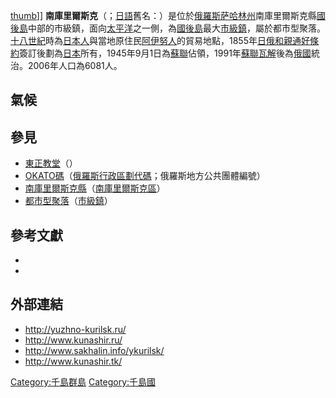 {{Infobox settlement
| name = {{PAGENAME}}
| native_name = {{lang|ru|Южно-Курильск}}
| other_name = {{lang|ja|古釜布}}
| image_skyline = File:Yuzhno-Kurilsk central square.jpg
| imagesize = 250px
| image_caption = 
| image_flag = Flag of Yuzhno-Kurilsky rayon (Sakhalin oblast).png
| image_seal = Yuzhno-kurilsk.gif
| pushpin_map = Russia Far Eastern Federal District
| pushpin_label_position = right
| pushpin_map_caption = {{PAGENAME}}在[[俄羅斯|俄羅斯]]遠東的位置
| settlement_type = [[市級鎮|市級鎮]]
| subdivision_type = 國家
| subdivision_name = {{RUS}}
| subdivision_type1 = [[俄羅斯聯邦主體|州]]
| subdivision_name1 = [[薩哈林州|薩哈林州]]
| subdivision_type2 = 區
| subdivision_name2 = [[南庫里爾斯克區|南庫里爾斯克區]]
| leader_title = 鎮長
| leader_name = 瓦西利·德米特里維奇·索羅科（Василий Дмитриевич Соломко）
| established_title = 建立
| established_date = 1646年
| established_title2 = 市鎮地位
| established_date2 = 1946年
| elevation_m =
| area_total_km2 = 1856.09
| population_as_of = 2019年
| population_total = 7863
| population_density_km2 = auto
| timezone =[[馬加丹時間|馬加丹時間]]
| utc_offset = +11
|latd=44 |latm=1 |lats=50 |latNS= N
|longd=145 |longm=51 |longs=20 |longEW= E
| population_demonym = южно-курильчане, 
южно-курильчанин, 
южно-курильчанка
| postal_code = 694500
| area_code = +7 42455
| registration_plate = 65
| blank_name = [[俄羅斯行政區劃代碼|行政區劃代碼]]
| blank_info = [http://classif.spb.ru/classificators/view/okt.php?st=A&kr=1&kod=64256551 64 256 551]
| blank2_name = [[俄羅斯市政土地區劃代碼|市政土地區劃代碼]]
| blank3_name = 
| blank3_info = 
| blank5_name = 紀念日
| blank5_info = 6月5日
| website = {{url|www.yuzhnokurilsk.ru}}
}}
[[file:Kunashir_hram.jpg|thumb]]]]
'''南庫里爾斯克'''（{{lang-ru|Южно-Кури́льск|Yuzhno-Kuril'sk}}；[[日語|日語]]舊名：{{jp|j=古釜布|hg=ふるかまっぷ|rm=Furukamappu}}）是位於[[俄羅斯|俄羅斯]][[萨哈林州|萨哈林州]]南庫里爾斯克縣[[國後島|國後島]]中部的市級鎮，面向[[太平洋|太平洋]]之一側，為[[國後島|國後島]]最大[[市級鎮|市級鎮]]，屬於都市型聚落。[[十八世紀|十八世紀]]時為[[日本人|日本人]]與當地原住民[[阿伊努人|阿伊努人]]的貿易地點，1855年[[日俄和親通好條約|日俄和親通好條約]]簽訂後劃為[[日本|日本]]所有，1945年9月1日為[[蘇聯|蘇聯]]佔領，1991年[[蘇聯瓦解|蘇聯瓦解]]後為[[俄國|俄國]]統治。2006年人口為6081人。

==氣候==
{{Weather box
|location=南庫里爾斯克（1981-2010）
|single line=yes
|metric first=yes
|Jan record high C=8.5
|Feb record high C=9.3
|Mar record high C=11.9
|Apr record high C=20.9
|May record high C=26.2
|Jun record high C=25.4
|Jul record high C = 30.4
|Aug record high C = 30.5
|Sep record high C = 27.8
|Oct record high C = 22.4
|Nov record high C = 18.2
|Dec record high C = 14.8
|year record high C = 30.5
|Jan high C = −1.9
|Feb high C = −2.6
|Mar high C = 0.0
|Apr high C = 4.8
|May high C = 8.7
|Jun high C = 11.4
|Jul high C = 15.1
|Aug high C = 18.4
|Sep high C = 17.2
|Oct high C = 13.3
|Nov high C = 7.2
|Dec high C = 1.5
|year high C = 7.8
|Jan low C = −6.7
|Feb low C = −8.1
|Mar low C = −5.2
|Apr low C = −0.6
|May low C = 2.8
|Jun low C = 6.6
|Jul low C = 10.7
|Aug low C = 14.1
|Sep low C = 12.8
|Oct low C = 8.1
|Nov low C = 1.6
|Dec low C = −3.3
|year low C = 2.8
|Jan record low C = −16.5
|Feb record low C = −20.3
|Mar record low C = −18.0
|Apr record low C = −11.4
|May record low C = −3.1
|Jun record low C = 0.3
|Jul record low C = 2.8
|Aug record low C = 7.0
|Sep record low C = 4.3
|Oct record low C = −1.0
|Nov record low C = −7.6
|Dec record low C = −13.6
|year record low C = −20.3
|precipitation colour = green
|Jan precipitation mm = 65
|Feb precipitation mm = 41
|Mar precipitation mm = 66
|Apr precipitation mm = 91
|May precipitation mm = 135
|Jun precipitation mm = 111
|Jul precipitation mm = 128
|Aug precipitation mm = 137
|Sep precipitation mm = 177
|Oct precipitation mm = 138
|Nov precipitation mm = 112
|Dec precipitation mm = 72
|year precipitation mm = 1273
|Jan snow cm = 66
|Feb snow cm = 77
|Mar snow cm = 72
|Apr snow cm = 54
|May snow cm = 13
|Jun snow cm = 0
|Jul snow cm = 0
|Aug snow cm = 0
|Sep snow cm = 0.06
|Oct snow cm = 5
|Nov snow cm = 20
|Dec snow cm = 41
|year snow cm = 348
|Jan humidity = 72
|Feb humidity = 73
|Mar humidity = 76
|Apr humidity = 83
|May humidity = 87
|Jun humidity = 93
|Jul humidity = 95
|Aug humidity = 93
|Sep humidity = 85
|Oct humidity = 76
|Nov humidity = 72
|Dec humidity = 71
|year humidity =
|Jan snow days = 26
|Feb snow days = 22
|Mar snow days = 22
|Apr snow days = 11
|May snow days = 2
|Jun snow days = 0.0
|Jul snow days = 0.0
|Aug snow days = 0.0
|Sep snow days = 0.06
|Oct snow days = 1
|Nov snow days = 13
|Dec snow days = 24
|Jan sun = 111.6
|Feb sun = 152.5
|Mar sun = 167.4
|Apr sun = 159.0
|May sun = 161.2
|Jun sun = 123.0
|Jul sun = 102.3
|Aug sun = 117.8
|Sep sun = 156.0
|Oct sun = 176.7
|Nov sun = 123.0
|Dec sun = 111.6
|source 1 = [http://pogoda.ru.net/climate/32165.htm pogoda.ru.net]
|source 2 = [http://en.allmetsat.com/climate/eastern-siberia.php?code=32165 Yuzhno-Kurilsk, Russia]（sunshine hours）
|date=December 2011}}

==參見==
*[[東正教堂|東正教堂]]（{{link-ru|Православный храм|Православный храм}}）
*[[OKATO碼|OKATO碼]]（[[俄羅斯行政區劃代碼|俄羅斯行政區劃代碼]]；俄羅斯地方公共團體編號）
*[[南庫里爾斯克縣|南庫里爾斯克縣]]（[[南庫里爾斯克區|南庫里爾斯克區]]）
*[[都市型聚落|都市型聚落]]（[[市級鎮|市級鎮]]）

==參考文獻==
{{Wikivoyage|南庫里爾斯克}}
*{{lang|ru|Сахалинская областная Дума. Закон №25-ЗО от 23 марта 2011 г. «Об административно-территориальном устройстве Сахалинской области», в ред. Закона №62-ЗО от 27 июня 2013 г. «О внесении изменения в статью 10 Закона Сахалинской области "Об административно-территориальном устройстве Сахалинской области"». Вступил в силу 9 апреля 2011 г.. Опубликован: "Губернские ведомости", №55 (3742), 29 марта 2011 г.（Sakhalin Oblast Duma. Law #25-ZO of March 23, 2011 On the Administrative-Territorial Structure of Sakhalin Oblast, as amended by the Law #62-ZO of June 27, 2013 On Amending Article 10 of the Law of Sakhalin Oblast "On the Administrative-Territorial Structure of Sakhalin Oblast". Effective as of April 9, 2011.）.}}{{ru icon}}{{en icon}}
*{{lang|ru|Сахалинская областная Дума. Закон №524 от 21 июля 2004 г. «О границах и статусе муниципальных образований в Сахалинской области», в ред. Закона №45-ЗО от 27 мая 2013 г. «О внесении изменения в Закон Сахалинской области "О границах и статусе муниципальных образований в Сахалинской области"». Вступил в силу 1 января 2005 г. Опубликован: "Губернские ведомости", №175–176（2111–2112）, 31 июля 2004 г.（Sakhalin Oblast Duma. Law #524 of July 21, 2004 On the Borders and Status of the Municipal Formations in Sakhalin Oblast, as amended by the Law #45-ZO of May 27, 2013 On Amending the Law of Sakhalin Oblast "On the Borders and Status of the Municipal Formations in Sakhalin Oblast". Effective as of January 1, 2005.）.}}{{ru icon}}{{en icon}}

== 外部連結 ==
{{refbegin}}
* http://yuzhno-kurilsk.ru/ {{Wayback|url=http://yuzhno-kurilsk.ru/ |date=20201123193617 }} {{ru icon}}
* http://www.kunashir.ru/ {{Wayback|url=http://www.kunashir.ru/ |date=20201204071202 }} {{ru icon}}
* http://www.sakhalin.info/ykurilsk/ {{Wayback|url=http://www.sakhalin.info/ykurilsk/ |date=20210201173608 }} {{ru icon}}
* http://www.kunashir.tk/ {{Wayback|url=http://www.kunashir.tk/ |date=20170917054224 }} {{ru icon}}
{{refend}}

{{Cities and towns in Sakhalin Oblast}} 

[[Category:千島群島|Category:千島群島]]
[[Category:千島國|Category:千島國]]